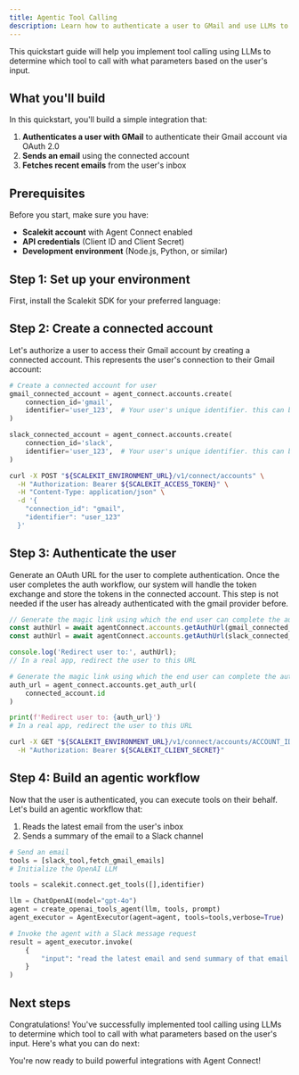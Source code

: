 ```yaml
---
title: Agentic Tool Calling
description: Learn how to authenticate a user to GMail and use LLMs to create an agentic tool calling workflow.
---
```



This quickstart guide will help you implement tool calling using LLMs to determine which tool to call with what parameters based on the user's input.

## What you'll build

In this quickstart, you'll build a simple integration that:

1. **Authenticates a user with GMail** to authenticate their Gmail account via OAuth 2.0
2. **Sends an email** using the connected account
3. **Fetches recent emails** from the user's inbox

## Prerequisites

Before you start, make sure you have:

- **Scalekit account** with Agent Connect enabled
- **API credentials** (Client ID and Client Secret)
- **Development environment** (Node.js, Python, or similar)

## Step 1: Set up your environment

First, install the Scalekit SDK for your preferred language:
<InstallSDK />

## Step 2: Create a connected account

Let's authorize a user to access their Gmail account by creating a connected account. This represents the user's connection to their Gmail account:

<Tabs>

<TabItem value="python" label="Python">

```python
# Create a connected account for user
gmail_connected_account = agent_connect.accounts.create(
    connection_id='gmail',
    identifier='user_123',  # Your user's unique identifier. this can be email address or user_id from your system.
)

slack_connected_account = agent_connect.accounts.create(
    connection_id='slack',
    identifier='user_123',  # Your user's unique identifier. this can be email address or user_id from your system.
)
```

</TabItem>
<TabItem value="curl" label="cURL">

```bash
curl -X POST "${SCALEKIT_ENVIRONMENT_URL}/v1/connect/accounts" \
  -H "Authorization: Bearer ${SCALEKIT_ACCESS_TOKEN}" \
  -H "Content-Type: application/json" \
  -d '{
    "connection_id": "gmail",
    "identifier": "user_123"
  }'
```

</TabItem>
</Tabs>

## Step 3: Authenticate the user

Generate an OAuth URL for the user to complete authentication. Once the user completes the auth workflow, our system will handle the token exchange and store the tokens in the connected account. This step is not needed if the user has already authenticated with the gmail provider before.

<Tabs>
<TabItem value="nodejs" label="Node.js">

```javascript
// Generate the magic link using which the end user can complete the authentication process for their gmail account
const authUrl = await agentConnect.accounts.getAuthUrl(gmail_connected_account.id);
const authUrl = await agentConnect.accounts.getAuthUrl(slack_connected_account.id);

console.log('Redirect user to:', authUrl);
// In a real app, redirect the user to this URL
```

</TabItem>
<TabItem value="python" label="Python">

```python
# Generate the magic link using which the end user can complete the authentication process for their gmail account
auth_url = agent_connect.accounts.get_auth_url(
    connected_account.id
)

print(f'Redirect user to: {auth_url}')
# In a real app, redirect the user to this URL
```

</TabItem>
<TabItem value="curl" label="cURL">

```bash
curl -X GET "${SCALEKIT_ENVIRONMENT_URL}/v1/connect/accounts/ACCOUNT_ID/auth-url" \
  -H "Authorization: Bearer ${SCALEKIT_CLIENT_SECRET}" 
```

</TabItem>
</Tabs>

## Step 4: Build an agentic workflow

Now that the user is authenticated, you can execute tools on their behalf. Let's build an agentic workflow that:

1. Reads the latest email from the user's inbox
2. Sends a summary of the email to a Slack channel

<Tabs>

<TabItem value="python" label="Python">

```python
# Send an email
tools = [slack_tool,fetch_gmail_emails]
# Initialize the OpenAI LLM

tools = scalekit.connect.get_tools([],identifier)

llm = ChatOpenAI(model="gpt-4o")
agent = create_openai_tools_agent(llm, tools, prompt)
agent_executor = AgentExecutor(agent=agent, tools=tools,verbose=True)

# Invoke the agent with a Slack message request
result = agent_executor.invoke(
    {
        "input": "read the latest email and send summary of that email to Slack channel #connect",
    }
)
```

</TabItem>

</Tabs>

## Next steps

Congratulations! You've successfully implemented tool calling using LLMs to determine which tool to call with what parameters based on the user's input. Here's what you can do next:

You're now ready to build powerful integrations with Agent Connect!
